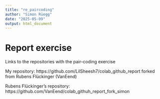 ```yaml
---
title: "re_paircoding"
author: "Simon Rüegg"
date: "2025-05-09"
output: html_document
---
```


# Report exercise

Links to the repositories with the pair-coding exercise

My repository: https://github.com/LilSheesh7/colab_github_report
forked from Rubens Flückinger (VanEend)

Rubens Flückinger's repository: https://github.com/VanEend/colab_githuh_report_fork_simon

